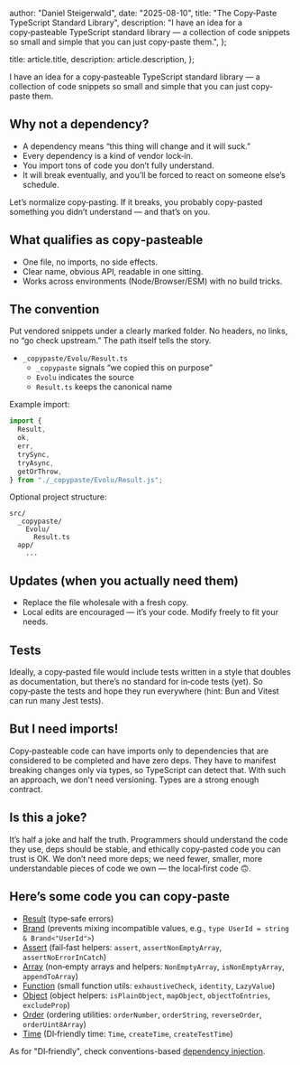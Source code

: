 
  author: "Daniel Steigerwald",
  date: "2025-08-10",
  title: "The Copy‑Paste TypeScript Standard Library",
  description:
    "I have an idea for a copy‑pasteable TypeScript standard library — a collection of code snippets so small and simple that you can just copy-paste them.",
};

  title: article.title,
  description: article.description,
};


I have an idea for a copy‑pasteable TypeScript standard library — a collection of code snippets so small and simple that you can just copy-paste them.

## Why not a dependency?

- A dependency means “this thing will change and it will suck.”
- Every dependency is a kind of vendor lock‑in.
- You import tons of code you don’t fully understand.
- It will break eventually, and you’ll be forced to react on someone else’s schedule.

Let’s normalize copy‑pasting. If it breaks, you probably copy-pasted something you didn’t understand — and that’s on you.

## What qualifies as copy‑pasteable

- One file, no imports, no side effects.
- Clear name, obvious API, readable in one sitting.
- Works across environments (Node/Browser/ESM) with no build tricks.

## The convention

Put vendored snippets under a clearly marked folder. No headers, no links, no “go check upstream.” The path itself tells the story.

- `_copypaste/Evolu/Result.ts`
  - `_copypaste` signals “we copied this on purpose”
  - `Evolu` indicates the source
  - `Result.ts` keeps the canonical name

Example import:

```ts
import {
  Result,
  ok,
  err,
  trySync,
  tryAsync,
  getOrThrow,
} from "./_copypaste/Evolu/Result.js";
```

Optional project structure:

```text
src/
  _copypaste/
    Evolu/
      Result.ts
  app/
    ...
```

## Updates (when you actually need them)

- Replace the file wholesale with a fresh copy.
- Local edits are encouraged — it’s your code. Modify freely to fit your needs.

## Tests

Ideally, a copy‑pasted file would include tests written in a style that doubles as documentation, but there’s no standard for in‑code tests (yet). So copy‑paste the tests and hope they run everywhere (hint: Bun and Vitest can run many Jest tests).

## But I need imports!

Copy‑pasteable code can have imports only to dependencies that are considered to be completed and have zero deps. They have to manifest breaking changes only via types, so TypeScript can detect that. With such an approach, we don't need versioning. Types are a strong enough contract.

## Is this a joke?

It’s half a joke and half the truth. Programmers should understand the code they use, deps should be stable, and ethically copy‑pasted code you can trust is OK. We don’t need more deps; we need fewer, smaller, more understandable pieces of code we own — the local‑first code 🙃.

## Here’s some code you can copy‑paste

- [Result](https://github.com/evoluhq/evolu/blob/main/packages/common/src/Result.ts) (type‑safe errors)
- [Brand](https://github.com/evoluhq/evolu/blob/main/packages/common/src/Brand.ts) (prevents mixing incompatible values, e.g., `type UserId = string & Brand<"UserId">`)
- [Assert](https://github.com/evoluhq/evolu/blob/main/packages/common/src/Assert.ts) (fail‑fast helpers: `assert`, `assertNonEmptyArray`, `assertNoErrorInCatch`)
- [Array](https://github.com/evoluhq/evolu/blob/main/packages/common/src/Array.ts) (non‑empty arrays and helpers: `NonEmptyArray`, `isNonEmptyArray`, `appendToArray`)
- [Function](https://github.com/evoluhq/evolu/blob/main/packages/common/src/Function.ts) (small function utils: `exhaustiveCheck`, `identity`, `LazyValue`)
- [Object](https://github.com/evoluhq/evolu/blob/main/packages/common/src/Object.ts) (object helpers: `isPlainObject`, `mapObject`, `objectToEntries`, `excludeProp`)
- [Order](https://github.com/evoluhq/evolu/blob/main/packages/common/src/Order.ts) (ordering utilities: `orderNumber`, `orderString`, `reverseOrder`, `orderUint8Array`)
- [Time](https://github.com/evoluhq/evolu/blob/main/packages/common/src/Time.ts) (DI‑friendly time: `Time`, `createTime`, `createTestTime`)

As for "DI‑friendly", check conventions-based [dependency injection](/docs/dependency-injection).
